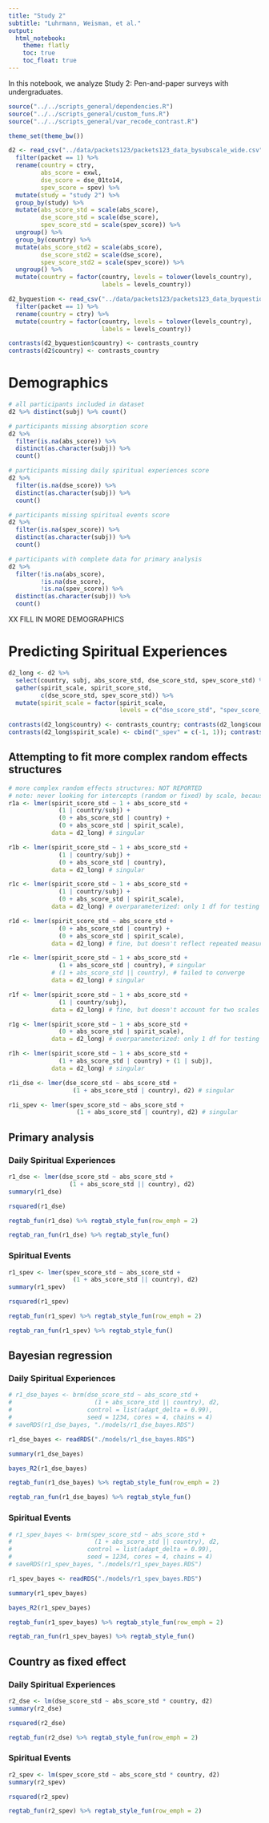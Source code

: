 ```yaml
---
title: "Study 2"
subtitle: "Luhrmann, Weisman, et al."
output: 
  html_notebook:
    theme: flatly
    toc: true
    toc_float: true
---
```


In this notebook, we analyze Study 2: Pen-and-paper surveys with undergraduates.

```r
source("../../scripts_general/dependencies.R")
source("../../scripts_general/custom_funs.R")
source("../../scripts_general/var_recode_contrast.R")
```

```r
theme_set(theme_bw())
```

```r
d2 <- read_csv("../data/packets123/packets123_data_bysubscale_wide.csv") %>%
  filter(packet == 1) %>%
  rename(country = ctry,
         abs_score = exwl,
         dse_score = dse_01to14,
         spev_score = spev) %>%
  mutate(study = "study 2") %>%
  group_by(study) %>%
  mutate(abs_score_std = scale(abs_score),
         dse_score_std = scale(dse_score),
         spev_score_std = scale(spev_score)) %>%
  ungroup() %>%
  group_by(country) %>%
  mutate(abs_score_std2 = scale(abs_score),
         dse_score_std2 = scale(dse_score),
         spev_score_std2 = scale(spev_score)) %>%
  ungroup() %>%
  mutate(country = factor(country, levels = tolower(levels_country),
                          labels = levels_country))

d2_byquestion <- read_csv("../data/packets123/packets123_data_byquestion_wide.csv") %>%
  filter(packet == 1) %>%
  rename(country = ctry) %>%
  mutate(country = factor(country, levels = tolower(levels_country),
                          labels = levels_country))
```

```r
contrasts(d2_byquestion$country) <- contrasts_country
contrasts(d2$country) <- contrasts_country
```


# Demographics

```r
# all participants included in dataset
d2 %>% distinct(subj) %>% count()
```

```r
# participants missing absorption score
d2 %>% 
  filter(is.na(abs_score)) %>% 
  distinct(as.character(subj)) %>%
  count()

# participants missing daily spiritual experiences score
d2 %>% 
  filter(is.na(dse_score)) %>% 
  distinct(as.character(subj)) %>% 
  count()

# participants missing spiritual events score
d2 %>% 
  filter(is.na(spev_score)) %>% 
  distinct(as.character(subj)) %>% 
  count()

# participants with complete data for primary analysis
d2 %>% 
  filter(!is.na(abs_score),
         !is.na(dse_score),
         !is.na(spev_score)) %>% 
  distinct(as.character(subj)) %>% 
  count()
```

XX FILL IN MORE DEMOGRAPHICS


# Predicting Spiritual Experiences

```r
d2_long <- d2 %>%
  select(country, subj, abs_score_std, dse_score_std, spev_score_std) %>%
  gather(spirit_scale, spirit_score_std, 
         c(dse_score_std, spev_score_std)) %>%
  mutate(spirit_scale = factor(spirit_scale, 
                               levels = c("dse_score_std", "spev_score_std")))

contrasts(d2_long$country) <- contrasts_country; contrasts(d2_long$country)
contrasts(d2_long$spirit_scale) <- cbind("_spev" = c(-1, 1)); contrasts(d2_long$spirit_scale)
```

## Attempting to fit more complex random effects structures

```r
# more complex random effects structures: NOT REPORTED
# note: never looking for intercepts (random or fixed) by scale, because standardized
r1a <- lmer(spirit_score_std ~ 1 + abs_score_std +
              (1 | country/subj) +
              (0 + abs_score_std | country) +
              (0 + abs_score_std | spirit_scale),
            data = d2_long) # singular

r1b <- lmer(spirit_score_std ~ 1 + abs_score_std +
              (1 | country/subj) +
              (0 + abs_score_std | country),
            data = d2_long) # singular

r1c <- lmer(spirit_score_std ~ 1 + abs_score_std +
              (1 | country/subj) +
              (0 + abs_score_std | spirit_scale),
            data = d2_long) # overparameterized: only 1 df for testing main effect of abs_score

r1d <- lmer(spirit_score_std ~ abs_score_std + 
              (0 + abs_score_std | country) +
              (0 + abs_score_std | spirit_scale),
            data = d2_long) # fine, but doesn't reflect repeated measures design

r1e <- lmer(spirit_score_std ~ 1 + abs_score_std +
              (1 + abs_score_std | country), # singular
            # (1 + abs_score_std || country), # failed to converge
            data = d2_long) # singular

r1f <- lmer(spirit_score_std ~ 1 + abs_score_std +
              (1 | country/subj),
            data = d2_long) # fine, but doesn't account for two scales

r1g <- lmer(spirit_score_std ~ 1 + abs_score_std +
              (0 + abs_score_std | spirit_scale),
            data = d2_long) # overparameterized: only 1 df for testing main effect of abs_score

r1h <- lmer(spirit_score_std ~ 1 + abs_score_std +
              (1 + abs_score_std | country) + (1 | subj),
            data = d2_long) # singular
```

```r
r1i_dse <- lmer(dse_score_std ~ abs_score_std +
                  (1 + abs_score_std | country), d2) # singular

r1i_spev <- lmer(spev_score_std ~ abs_score_std +
                   (1 + abs_score_std | country), d2) # singular
```



## Primary analysis

### Daily Spiritual Experiences

```r
r1_dse <- lmer(dse_score_std ~ abs_score_std + 
                 (1 + abs_score_std || country), d2)
summary(r1_dse)
```

```r
rsquared(r1_dse)
```

```r
regtab_fun(r1_dse) %>% regtab_style_fun(row_emph = 2)
```

```r
regtab_ran_fun(r1_dse) %>% regtab_style_fun()
```

### Spiritual Events

```r
r1_spev <- lmer(spev_score_std ~ abs_score_std + 
                  (1 + abs_score_std || country), d2)
summary(r1_spev)
```

```r
rsquared(r1_spev)
```

```r
regtab_fun(r1_spev) %>% regtab_style_fun(row_emph = 2)
```

```r
regtab_ran_fun(r1_spev) %>% regtab_style_fun()
```

## Bayesian regression

### Daily Spiritual Experiences

```r
# r1_dse_bayes <- brm(dse_score_std ~ abs_score_std +
#                       (1 + abs_score_std || country), d2,
#                     control = list(adapt_delta = 0.99),
#                     seed = 1234, cores = 4, chains = 4)
# saveRDS(r1_dse_bayes, "./models/r1_dse_bayes.RDS")

r1_dse_bayes <- readRDS("./models/r1_dse_bayes.RDS")

summary(r1_dse_bayes)
```

```r
bayes_R2(r1_dse_bayes)
```

```r
regtab_fun(r1_dse_bayes) %>% regtab_style_fun(row_emph = 2)
```

```r
regtab_ran_fun(r1_dse_bayes) %>% regtab_style_fun()
```

### Spiritual Events

```r
# r1_spev_bayes <- brm(spev_score_std ~ abs_score_std +
#                       (1 + abs_score_std || country), d2,
#                     control = list(adapt_delta = 0.99),
#                     seed = 1234, cores = 4, chains = 4)
# saveRDS(r1_spev_bayes, "./models/r1_spev_bayes.RDS")

r1_spev_bayes <- readRDS("./models/r1_spev_bayes.RDS")

summary(r1_spev_bayes)
```

```r
bayes_R2(r1_spev_bayes)
```

```r
regtab_fun(r1_spev_bayes) %>% regtab_style_fun(row_emph = 2)
```

```r
regtab_ran_fun(r1_spev_bayes) %>% regtab_style_fun()
```

## Country as fixed effect

### Daily Spiritual Experiences

```r
r2_dse <- lm(dse_score_std ~ abs_score_std * country, d2)
summary(r2_dse)
```

```r
rsquared(r2_dse)
```

```r
regtab_fun(r2_dse) %>% regtab_style_fun(row_emph = 2)
```


### Spiritual Events

```r
r2_spev <- lm(spev_score_std ~ abs_score_std * country, d2)
summary(r2_spev)
```

```r
rsquared(r2_spev)
```

```r
regtab_fun(r2_spev) %>% regtab_style_fun(row_emph = 2)
```


